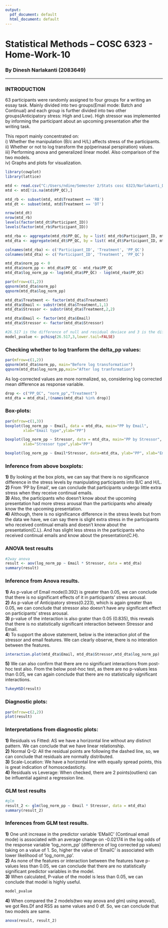 ```yaml
---
output:
  pdf_document: default
  html_document: default
---
```

# Statistical Methods – COSC	6323 - Home-Work-10 
### By Dinesh Narlakanti (2083649)
  
________________________________________________________________________________  
 
### INTRODUCTION  
63 participants were randomly assigned to four groups for a writing an essay task. Mainly divided into two groups(Email mode: Batch and Continual) and each group is further divided into two other groups(Anticipatory stress: High and Low). High stressor was implemented by informing the participant about an upcoming presentation after the writing task.  

This report mainly concentrated on:  
i) Whether the manipulation (B/c and H/L) affects stress of the participants.  
ii) Whether or not to log transform the pp(perinasal perspiration) values.  
iii) Performing anova and generalized linear model. Also comparison of the two models.  
iv) Graphs and plots for visualization.  

```r
library(cowplot)
library(lattice)

mtd <- read.csv("C:/Users/ndine/Semester 2/Stats cosc 6323/Narlakanti_Dinesh_2083649_HW10/Multitasking-Data.csv")
mtd <- mtd[!is.na(mtd$PP_QC),]

mtd_rb <- subset(mtd, mtd$Treatment == 'RB')
mtd_dt <- subset(mtd, mtd$Treatment == 'DT')

nrow(mtd_dt)
nrow(mtd_rb)
levels(factor(mtd_dt$Participant_ID))
levels(factor(mtd_rb$Participant_ID))

mtd_rba <- aggregate(mtd_rb$PP_QC, by = list( mtd_rb$Participant_ID, mtd_rb$Group), FUN = mean)
mtd_dta <- aggregate(mtd_dt$PP_QC, by = list( mtd_dt$Participant_ID, mtd_dt$Group), FUN = mean)

colnames(mtd_rba) <- c('Participant_ID', 'Treatment', 'PP_QC')
colnames(mtd_dta) <- c('Participant_ID', 'Treatment', 'PP_QC')

mtd_dta$norm_pp <- 0
mtd_dta$norm_pp <- mtd_dta$PP_QC - mtd_rba$PP_QC
mtd_dta$log_norm_pp <- log(mtd_dta$PP_QC) - log(mtd_rba$PP_QC)

par(mfrow=c(1,2))
qqnorm(mtd_dta$norm_pp)
qqnorm(mtd_dta$log_norm_pp)

mtd_dta$Treatment <- factor(mtd_dta$Treatment)
mtd_dta$Email <- substr(mtd_dta$Treatment,1,1)
mtd_dta$Stressor <- substr(mtd_dta$Treatment,2,2)

mtd_dta$Email <- factor(mtd_dta$Email)
mtd_dta$Stressor <- factor(mtd_dta$Stressor)

#26.517 is the difference of null and residual deviace and 3 is the difference of their degrees of freedom.
model_pvalue <- pchisq(26.517,3,lower.tail=FALSE)
```
### Checking whether to log tranform the delta_pp values:
```r

par(mfrow=c(1,2))
qqnorm(mtd_dta$norm_pp, main="Before log transformation")
qqnorm(mtd_dta$log_norm_pp,main="After log tranformation")
```
As log-corrected values are more normalized, so, considering log corrected mean difference as response variable.   
```r
drop <- c("PP_QC", "norm_pp","Treatment")
mtd_dta = mtd_dta[,!(names(mtd_dta) %in% drop)]
```
### Box-plots:
```r
par(mfrow=c(1,3))
boxplot(log_norm_pp ~ Email, data = mtd_dta, main="PP by Email",
        xlab="Email type",ylab="PP")

boxplot(log_norm_pp ~ Stressor, data = mtd_dta, main="PP by Stressor",
        xlab="Stressor type",ylab="PP")

boxplot(log_norm_pp ~ Email*Stressor, data=mtd_dta, ylab="PP", xlab="Email.Stressor",main="PP by Email.Stressor")
```

### Inference from above boxplots:  
**1)** By looking at the box plots, we can say that there is no significance difference in the stress levels by manipulating participants into B/C and H/L.  
**2)** From 'PP by Email', we can conclude that participants undergo little extra stress when they receive continual emails.  
**3)** Also, the participants who doesn't know about the upcoming presentation had more stress arousal than the participants who already know the the upcoming presentation.  
**4)** Although, there is no significance difference in the stress levels but from the data we have, we can say there is slight extra stress in the participants who received continual emails and doesn't know about the presentation(C.L). And has slight less stress in the participants who received continual emails and know about the presentation(C.H).  

### ANOVA test results
```r
#2way anova
result <- aov(log_norm_pp ~ Email * Stressor, data = mtd_dta)
summary(result)
```

### Inference from Anova results.  
**1)** As p-value of Email mode(0.392) is greater than 0.05, we can conclude that there is no significant effects of it in participants' stress arousal.  
**2)** As p-value of Anticipatory stress(0.223), which is again greater than 0.05, we can conclude that stressor also doesn't have any significant effect on participants' stress arousal.  
**3)** p-value of the interaction is also grater than 0.05 (0.835), this reveals that there is no statistically significant interaction between Stressor and Email.  
**4**) To support the above statement, below is the interaction plot of the stressor and email features. We can clearly observe, there is no interation between the features.    
```r
interaction.plot(mtd_dta$Email, mtd_dta$Stressor,mtd_dta$log_norm_pp)
```
**5)** We can also confirm that there are no significant interactions from post-hoc test also. From the below post-hoc test, as there are no p-values less than 0.05, we can again conclude that there are no statistically significant interactions.  
```r
TukeyHSD(result)
```

### Diagnostic plots:  

```r

par(mfrow=c(2,2))
plot(result)
```
  
### Interpretations from diagnostic plots:

**1)** Residuals vs Fitted: AS we have a horizontal line without any distinct pattern. We can conclude that we have linear relationship.  
**2)** Normal Q-Q: All the residual points are following the dashed line, so, we can conclude that residuals are normally distributed.  
**3)** Scale-Location: We have a horizontal line with equally spread points, this is great indication of homoscedasticity.  
**4)** Residuals vs Leverage: When checked, there are 2 points(outliers) can be influential against a regression line. 

### GLM test results  

```r
#glm
result_2 <- glm(log_norm_pp ~ Email * Stressor, data = mtd_dta)
summary(result_2)
```

### Inferences from GLM test results. 
**1)** One unit increase in the predictor variable 'EMailC' (Continual email mode) is associated with an average change on -0.02174 in the log odds of the response variable 'log_norm_pp' (difference of log corrected pp values) taking on a value of 1.  So, higher the value of 'EmailC' is associated with lower likelihood of 'log_norm_pp'.  
**2)** As none of the features or interaction between the features have p-values less than 0.05, we can conclude that there are no statistically significant predictor variables in the model.  
**3)** When calculated, P-value of the model is less than 0.05, we can conclude that model is highly useful.  
```r
model_pvalue
```
**4)** When compared the 2 models(two way anova and glm) using anova(), we got Res.Df and RSS as same values and 0 df. So, we can conclude that two models are same.  
```r
anova(result, result_2)
```